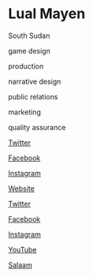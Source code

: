 # Lual Mayen

<Location>

South Sudan

</Location>



<Skills>

game design

production

narrative design

public relations

marketing

quality assurance

</Skills>

<Personal>

[Twitter](https://twitter.com/OfficialLual)

[Facebook](https://facebook.com/OfficialLual)

[Instagram](https://instagram.com/lualmayen)

</Personal>

<Business>

[Website](https://junubgames.com)

[Twitter](https://twitter.com/junubgames)

[Facebook](https://www.facebook.com/JunubGames)

[Instagram](https://www.instagram.com/junubgames)

[YouTube](https://www.youtube.com/channel/UCBOYtQE5i7d1iqea7-4DVzA)

</Business>



<Games>

[Salaam](https://junubgames.com)

</Games>
